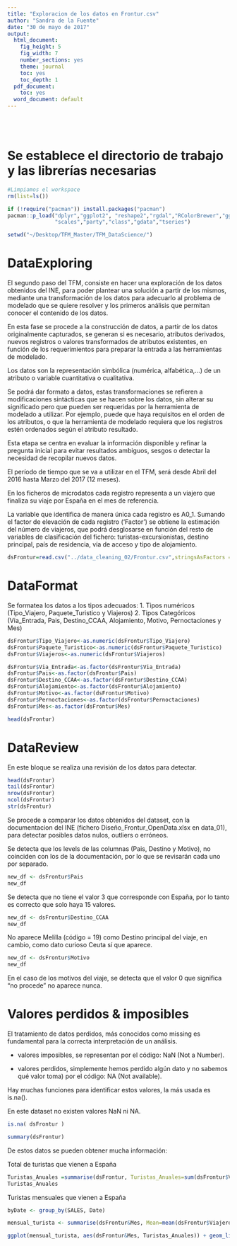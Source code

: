 ```yaml
---
title: "Exploracion de los datos en Frontur.csv"
author: "Sandra de la Fuente"
date: "30 de mayo de 2017"
output:
  html_document:
    fig_height: 5
    fig_width: 7
    number_sections: yes
    theme: journal
    toc: yes
    toc_depth: 1
  pdf_document:
    toc: yes
  word_document: default
---
```

<br></br>


# Se establece el directorio de trabajo y las librerías necesarias

```r

#Limpiamos el workspace
rm(list=ls())

if (!require("pacman")) install.packages("pacman")
pacman::p_load("dplyr","ggplot2", "reshape2","rgdal","RColorBrewer","ggmap",
               "scales","party","class","gdata","tseries")

setwd("~/Desktop/TFM_Master/TFM_DataScience/")

```


# DataExploring

El segundo paso del TFM, consiste en hacer una exploración de los datos obtenidos del INE, para poder plantear una solución a partir de los mismos, mediante una transformación de los datos para adecuarlo al problema de modelado que se quiere resolver y los primeros análisis que permitan conocer el contenido de los datos.

En esta fase se procede a la construcción de datos, a partir de los datos originalmente capturados, se generan si es necesario, atributos derivados, nuevos registros o valores transformados de atributos existentes, en función de los requerimientos para preparar la entrada a las herramientas de modelado.


Los datos son la representación simbólica (numérica, alfabética,...) de un atributo o variable cuantitativa o cualitativa.

Se podrá dar formato a datos, estas transformaciones se refieren a modificaciones sintácticas que se hacen sobre los datos, sin alterar su significado pero que pueden ser requeridas por la herramienta de modelado a utilizar. Por ejemplo, puede que haya requisitos en el orden de los atributos, o que la herramienta de modelado requiera que los registros estén ordenados según el atributo resultado. 

Esta etapa se centra en evaluar la información disponible y refinar la pregunta inicial para evitar resultados ambiguos, sesgos o detectar la necesidad de recopilar nuevos datos.

El período de tiempo que se va a utilizar en el TFM, será desde Abril del 2016 hasta Marzo del 2017 (12 meses).

En los ficheros de microdatos cada registro representa a un viajero que finaliza su viaje por España en el mes de referencia. 

La variable que identifica de manera única cada registro es A0_1. Sumando el factor de elevación de cada registro ('Factor') se obtiene la estimación del número de viajeros, que podrá desglosarse en función del resto de variables de clasificación del fichero: turistas-excursionistas, destino principal, país de residencia, vía de acceso y tipo de alojamiento.



```r

dsFrontur=read.csv("../data_cleaning_02/Frontur.csv",stringsAsFactors = FALSE)


```
# DataFormat

Se formatea los datos a los tipos adecuados:
  1. Tipos numéricos (Tipo_Viajero, Paquete_Turistico y Viajeros)
  2. Tipos Categóricos (Via_Entrada, Pais, Destino_CCAA, Alojamiento, Motivo, Pernoctaciones y Mes)


```r

dsFrontur$Tipo_Viajero<-as.numeric(dsFrontur$Tipo_Viajero)
dsFrontur$Paquete_Turistico<-as.numeric(dsFrontur$Paquete_Turistico)
dsFrontur$Viajeros<-as.numeric(dsFrontur$Viajeros)

dsFrontur$Via_Entrada<-as.factor(dsFrontur$Via_Entrada)
dsFrontur$Pais<-as.factor(dsFrontur$Pais)
dsFrontur$Destino_CCAA<-as.factor(dsFrontur$Destino_CCAA)
dsFrontur$Alojamiento<-as.factor(dsFrontur$Alojamiento)
dsFrontur$Motivo<-as.factor(dsFrontur$Motivo)
dsFrontur$Pernoctaciones<-as.factor(dsFrontur$Pernoctaciones)
dsFrontur$Mes<-as.factor(dsFrontur$Mes)

head(dsFrontur)

```


# DataReview

En este bloque se realiza una revisión de los datos para detectar. 

```r

head(dsFrontur)
tail(dsFrontur)
nrow(dsFrontur)
ncol(dsFrontur)
str(dsFrontur)

```


Se procede a comparar los datos obtenidos del dataset, con la documentacion del INE (fichero Diseño_Frontur_OpenData.xlsx en data_01\Frontur), para detectar posibles datos nulos, outliers o erróneos.

Se detecta que los levels de las columnas (Pais, Destino y Motivo), no coinciden con los de la documentación, por lo que se revisarán cada uno por separado.



```r

new_df <- dsFrontur$Pais
new_df    
```
Se detecta que no tiene el valor 3 que corresponde con España, por lo tanto es correcto que solo haya 15 valores.


```r

new_df <- dsFrontur$Destino_CCAA
new_df    
```

No aparece Melilla (código = 19) como Destino principal del viaje, en cambio, como dato curioso Ceuta sí que aparece.


```r

new_df <- dsFrontur$Motivo
new_df

```

En el caso de los motivos del viaje, se detecta que el valor 0 que significa "no procede" no aparece nunca.



# Valores perdidos & imposibles 


El tratamiento de datos perdidos, más conocidos como missing es fundamental para la correcta interpretación de un análisis.

- valores imposibles, se representan por el código: NaN (Not a Number).

- valores perdidos, simplemente hemos perdido algún dato y no sabemos qué valor toma) por el código: NA (Not available).

Hay muchas funciones para identificar estos valores, la más usada es is.na().

En este dataset no existen valores NaN ni NA.


```r

is.na( dsFrontur )


```


```r

summary(dsFrontur)

```
De estos datos se pueden obtener mucha información:



Total de turistas que vienen a España

```r

Turistas_Anuales =summarise(dsFrontur, Turistas_Anuales=sum(dsFrontur$Viajeros))
Turistas_Anuales

```

Turistas mensuales que vienen a España

```r

byDate <- group_by(SALES, Date)

mensual_turista <- summarise(dsFrontur&Mes, Mean=mean(dsFrontur$Viajeros), SD=sd(dsFrontur$Viajeros), Total=Turistas_Anuales)

ggplot(mensual_turista, aes(dsFrontur&Mes, Turistas_Anuales)) + geom_line(color = "red") + scale_x_date(labels=date_format("%m/%b")) + xlab("") + ylab("Turistas mensuales")





``` 


